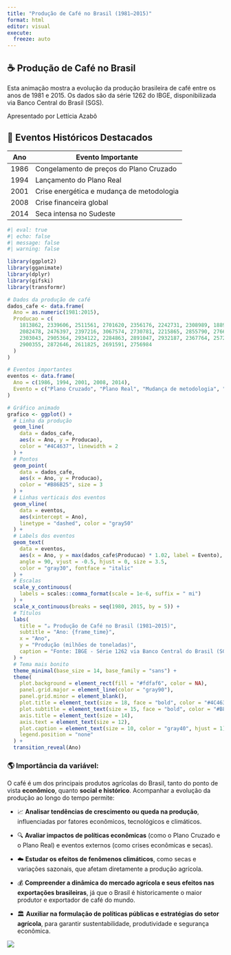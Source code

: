 ---
title: "Produção de Café no Brasil (1981–2015)"
format: html
editor: visual
execute:
  freeze: auto
---

## ☕ Produção de Café no Brasil

Esta animação mostra a evolução da produção brasileira de café entre os anos de 1981 e 2015. Os dados são da série 1262 do IBGE, disponibilizada via Banco Central do Brasil (SGS).

Apresentado por Lettícia Azabô

## 🧭 Eventos Históricos Destacados

| Ano  | Evento Importante                         |
|------|-------------------------------------------|
| 1986 | Congelamento de preços do Plano Cruzado   |
| 1994 | Lançamento do Plano Real                  |
| 2001 | Crise energética e mudança de metodologia |
| 2008 | Crise financeira global                   |
| 2014 | Seca intensa no Sudeste                   |

```{r}
#| eval: true
#| echo: false
#| message: false
#| warning: false

library(ggplot2)
library(gganimate)
library(dplyr)
library(gifski)
library(transformr)

# Dados da produção de café
dados_cafe <- data.frame(
  Ano = as.numeric(1981:2015),
  Producao = c(
    1813862, 2339606, 2511561, 2701620, 2356176, 2242731, 2308989, 1889543, 1910937, 1546204,
    2082478, 2476397, 2397216, 3067574, 2730781, 2215865, 2855790, 2766720, 2596557, 3010142,
    2303043, 2905364, 2934122, 2284863, 2891047, 2932187, 2367764, 2572255, 3014981, 2750891,
    2900355, 2872646, 2611825, 2691591, 2756984
  )
)

# Eventos importantes
eventos <- data.frame(
  Ano = c(1986, 1994, 2001, 2008, 2014),
  Evento = c("Plano Cruzado", "Plano Real", "Mudança de metodologia", "Crise financeira", "Seca no Sudeste")
)

# Gráfico animado
grafico <- ggplot() +
  # Linha da produção
  geom_line(
    data = dados_cafe, 
    aes(x = Ano, y = Producao), 
    color = "#4C4637", linewidth = 2
  ) +
  # Pontos
  geom_point(
    data = dados_cafe, 
    aes(x = Ano, y = Producao), 
    color = "#B86B25", size = 3
  ) +
  # Linhas verticais dos eventos
  geom_vline(
    data = eventos, 
    aes(xintercept = Ano), 
    linetype = "dashed", color = "gray50"
  ) +
  # Labels dos eventos
  geom_text(
    data = eventos,
    aes(x = Ano, y = max(dados_cafe$Producao) * 1.02, label = Evento),
    angle = 90, vjust = -0.5, hjust = 0, size = 3.5,
    color = "gray30", fontface = "italic"
  ) +
  # Escalas
  scale_y_continuous(
    labels = scales::comma_format(scale = 1e-6, suffix = " mi")
  ) +
  scale_x_continuous(breaks = seq(1980, 2015, by = 5)) +
  # Títulos
  labs(
    title = "☕ Produção de Café no Brasil (1981–2015)",
    subtitle = "Ano: {frame_time}",
    x = "Ano", 
    y = "Produção (milhões de toneladas)",
    caption = "Fonte: IBGE - Série 1262 via Banco Central do Brasil (SGS)"
  ) +
  # Tema mais bonito
  theme_minimal(base_size = 14, base_family = "sans") +
  theme(
    plot.background = element_rect(fill = "#fdfaf6", color = NA),
    panel.grid.major = element_line(color = "gray90"),
    panel.grid.minor = element_blank(),
    plot.title = element_text(size = 18, face = "bold", color = "#4C4637"),
    plot.subtitle = element_text(size = 15, face = "bold", color = "#B86B25"),
    axis.title = element_text(size = 14),
    axis.text = element_text(size = 12),
    plot.caption = element_text(size = 10, color = "gray40", hjust = 1),
    legend.position = "none"
  ) +
  transition_reveal(Ano)


```

### 🌎 **Importância da variável:**

O café é um dos principais produtos agrícolas do Brasil, tanto do ponto de vista **econômico**, quanto **social e histórico**. Acompanhar a evolução da produção ao longo do tempo permite:

-   📈 **Analisar tendências de crescimento ou queda na produção**, influenciadas por fatores econômicos, tecnológicos e climáticos.

-   🔍 **Avaliar impactos de políticas econômicas** (como o Plano Cruzado e o Plano Real) e eventos externos (como crises econômicas e secas).

-   ☁️ **Estudar os efeitos de fenômenos climáticos**, como secas e variações sazonais, que afetam diretamente a produção agrícola.

-   💰 **Compreender a dinâmica do mercado agrícola e seus efeitos nas exportações brasileiras**, já que o Brasil é historicamente o maior produtor e exportador de café do mundo.

-   🏛️ **Auxiliar na formulação de políticas públicas e estratégias do setor agrícola**, para garantir sustentabilidade, produtividade e segurança econômica.

![](producao_cafe.gif)
